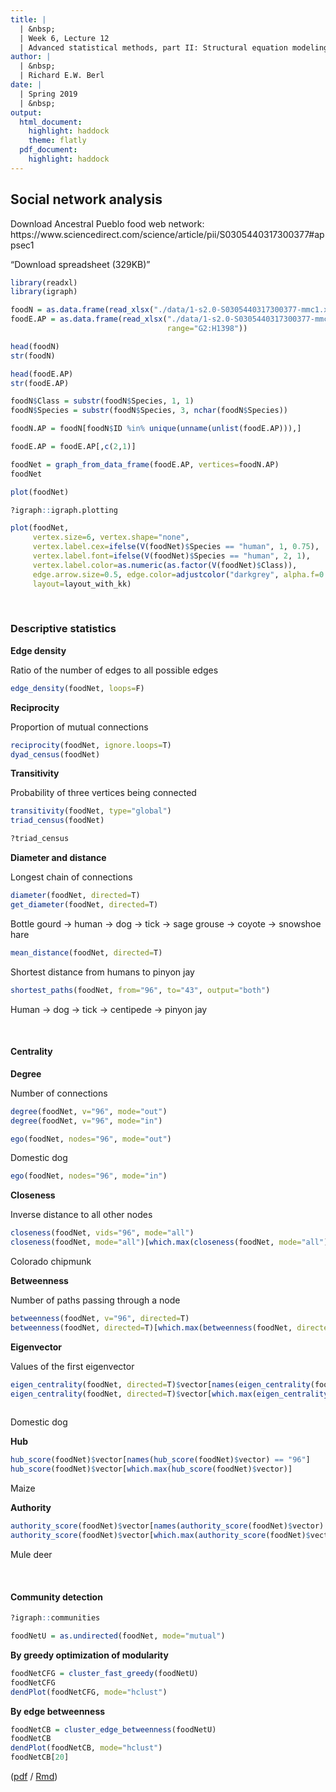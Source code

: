 ```yaml
---
title: |
  | &nbsp;
  | Week 6, Lecture 12
  | Advanced statistical methods, part II: Structural equation modeling, social network analysis, and geospatial analyses
author: |
  | &nbsp;
  | Richard E.W. Berl
date: |
  | Spring 2019
  | &nbsp;
output:
  html_document:
    highlight: haddock
    theme: flatly
  pdf_document:
    highlight: haddock
---
```


## Social network analysis

Download Ancestral Pueblo food web network: https://www.sciencedirect.com/science/article/pii/S0305440317300377#appsec1

"Download spreadsheet (329KB)"

```r
library(readxl)
library(igraph)
```

```r
foodN = as.data.frame(read_xlsx("./data/1-s2.0-S0305440317300377-mmc1.xlsx", sheet=1))
foodE.AP = as.data.frame(read_xlsx("./data/1-s2.0-S0305440317300377-mmc1.xlsx", sheet=2,
                                   range="G2:H1398"))
```

```r
head(foodN)
str(foodN)

head(foodE.AP)
str(foodE.AP)
```

```r
foodN$Class = substr(foodN$Species, 1, 1)
foodN$Species = substr(foodN$Species, 3, nchar(foodN$Species))
```

```r
foodN.AP = foodN[foodN$ID %in% unique(unname(unlist(foodE.AP))),]
```

```r
foodE.AP = foodE.AP[,c(2,1)]
```

```r
foodNet = graph_from_data_frame(foodE.AP, vertices=foodN.AP)
foodNet
```

```r
plot(foodNet)
```

```r
?igraph::igraph.plotting
```

```r
plot(foodNet,
     vertex.size=6, vertex.shape="none",
     vertex.label.cex=ifelse(V(foodNet)$Species == "human", 1, 0.75),
     vertex.label.font=ifelse(V(foodNet)$Species == "human", 2, 1),
     vertex.label.color=as.numeric(as.factor(V(foodNet)$Class)),
     edge.arrow.size=0.5, edge.color=adjustcolor("darkgrey", alpha.f=0.15),
     layout=layout_with_kk)
```

<br>

### Descriptive statistics

**Edge density**

Ratio of the number of edges to all possible edges

```r
edge_density(foodNet, loops=F)
```

**Reciprocity**

Proportion of mutual connections

```r
reciprocity(foodNet, ignore.loops=T)
dyad_census(foodNet)
```

**Transitivity**

Probability of three vertices being connected

```r
transitivity(foodNet, type="global")
triad_census(foodNet)
```

```r
?triad_census
```

**Diameter and distance**

Longest chain of connections

```r
diameter(foodNet, directed=T)
get_diameter(foodNet, directed=T)
```

Bottle gourd -> human -> dog -> tick -> sage grouse -> coyote -> snowshoe hare

```r
mean_distance(foodNet, directed=T)
```

Shortest distance from humans to pinyon jay

```r
shortest_paths(foodNet, from="96", to="43", output="both")
```

Human -> dog -> tick -> centipede -> pinyon jay

<br>

#### Centrality

**Degree**

Number of connections

```r
degree(foodNet, v="96", mode="out")
degree(foodNet, v="96", mode="in")
```

```r
ego(foodNet, nodes="96", mode="out")
```

Domestic dog

```r
ego(foodNet, nodes="96", mode="in")
```

**Closeness**

Inverse distance to all other nodes

```r
closeness(foodNet, vids="96", mode="all")
closeness(foodNet, mode="all")[which.max(closeness(foodNet, mode="all"))]
```

Colorado chipmunk

**Betweenness**

Number of paths passing through a node

```r
betweenness(foodNet, v="96", directed=T)
betweenness(foodNet, directed=T)[which.max(betweenness(foodNet, directed=T))]
```

**Eigenvector**

Values of the first eigenvector

```r
eigen_centrality(foodNet, directed=T)$vector[names(eigen_centrality(foodNet, directed=T)$vector) == "96"]
eigen_centrality(foodNet, directed=T)$vector[which.max(eigen_centrality(foodNet,
                                                                        directed=T)$vector)]
```

Domestic dog

**Hub**

```r
hub_score(foodNet)$vector[names(hub_score(foodNet)$vector) == "96"]
hub_score(foodNet)$vector[which.max(hub_score(foodNet)$vector)]
```

Maize

**Authority**

```r
authority_score(foodNet)$vector[names(authority_score(foodNet)$vector) == "96"]
authority_score(foodNet)$vector[which.max(authority_score(foodNet)$vector)]
```

Mule deer

<br>

#### Community detection

```r
?igraph::communities
```

```r
foodNetU = as.undirected(foodNet, mode="mutual")
```

**By greedy optimization of modularity**

```r
foodNetCFG = cluster_fast_greedy(foodNetU)
foodNetCFG
dendPlot(foodNetCFG, mode="hclust")
```

**By edge betweenness**

```r
foodNetCB = cluster_edge_betweenness(foodNetU)
foodNetCB
dendPlot(foodNetCB, mode="hclust")
foodNetCB[20]
```




([pdf](./lecture12.pdf) / [Rmd](./lecture12.Rmd))

<div class="tocify-extend-page" data-unique="tocify-extend-page" style="height: 0;"></div>